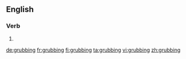 ==English==

===Verb===
{{head|en|present participle}}

# {{present participle of|grub|lang=en}}

[[de:grubbing]]
[[fr:grubbing]]
[[fi:grubbing]]
[[ta:grubbing]]
[[vi:grubbing]]
[[zh:grubbing]]
